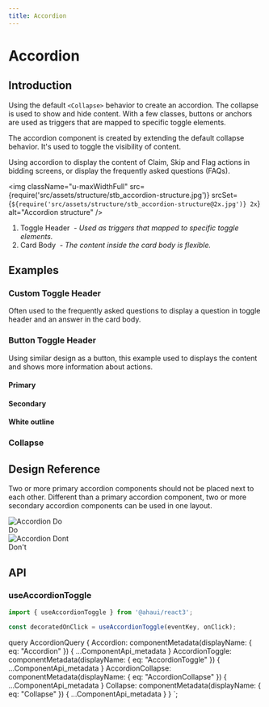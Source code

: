 ```yaml
---
title: Accordion
---
```


# Accordion

## Introduction

Using the default `<Collapse>` behavior to create an accordion. The collapse is used to show and hide content. With a few classes, buttons or anchors are used as triggers that are mapped to specific toggle elements.

The accordion component is created by extending the default collapse behavior. It's used to toggle the visibility of content.

Using accordion to display the content of Claim, Skip and Flag actions in bidding screens, or display the frequently asked questions (FAQs).

<img
  className="u-maxWidthFull"
  src={require('src/assets/structure/stb_accordion-structure.jpg')}
  srcSet={`${require('src/assets/structure/stb_accordion-structure@2x.jpg')} 2x`}
  alt="Accordion structure"
/>
 <ol className="u-paddingLeftLarge u-textGray u-marginTopTiny">
  <li>
    Toggle Header&nbsp;
    <i className="u-text200">- Used as triggers that mapped to specific toggle elements.</i>
  </li>
  <li>
    Card Body&nbsp;
    <i className="u-text200">- The content inside the card body is flexible.</i>
  </li>
</ol>

## Examples

### Custom Toggle Header

Often used to the frequently asked questions to display a question in toggle header and an answer in the card body.

<CodeView codeText={customToggle}/>

### Button Toggle Header

Using similar design as a button, this example used to displays the content and shows more information about actions.

#### Primary
<CodeView codeText={togglePrimary}/>

#### Secondary

<CodeView codeText={toggleSecondary}/>

#### White outline

<CodeView codeText={toggleOutline} />

### Collapse

<CodeView codeText={exampleCollapse} />

## Design Reference
Two or more primary accordion components should not be placed next to each other. Different than a primary accordion component, two or more secondary accordion components can be used in one layout.
<div className="Grid u-marginBottomLarge">
  <div className="u-sizeFull md:u-size1of2">
    <img
      className="u-maxWidthFull"
      src={require('src/assets/ref/accordion-structure-do.jpg')}
      srcSet={`${require('src/assets/ref/accordion-structure-do@2x.jpg')} 2x`}
      alt="Accordion Do"
    />
    <div className="u-borderBottom u-borderLarge u-borderPositive u-marginTopSmall" />
    <div className="u-textPositive">Do</div>
  </div>
  <div className="u-sizeFull md:u-size1of2">
    <img
      className="u-maxWidthFull"
      src={require('src/assets/ref/accordion-structure-dont.jpg')}
      srcSet={`${require('src/assets/ref/accordion-structure-dont@2x.jpg')} 2x`}
      alt="Accordion Dont"
    />
    <div className="u-borderBottom u-borderLarge u-borderNegative u-marginTopSmall" />
    <div className="u-textNegative">Don't</div>
  </div>
</div>

## API

<ComponentApi metadata={props.data.Accordion} />
<ComponentApi metadata={props.data.AccordionToggle} exportedBy={props.data.Accordion} />
<ComponentApi metadata={props.data.AccordionCollapse} exportedBy={props.data.Accordion} />
<ComponentApi metadata={props.data.Collapse} />

### useAccordionToggle

```jsx
import { useAccordionToggle } from '@ahaui/react3';

const decoratedOnClick = useAccordionToggle(eventKey, onClick);

```


  query AccordionQuery {
    Accordion: componentMetadata(displayName: { eq: "Accordion" }) {
      ...ComponentApi_metadata
    }
    AccordionToggle: componentMetadata(displayName: { eq: "AccordionToggle" }) {
      ...ComponentApi_metadata
    }
    AccordionCollapse: componentMetadata(displayName: { eq: "AccordionCollapse" }) {
      ...ComponentApi_metadata
    }
    Collapse: componentMetadata(displayName: { eq: "Collapse" }) {
      ...ComponentApi_metadata
    }
  }
`;
